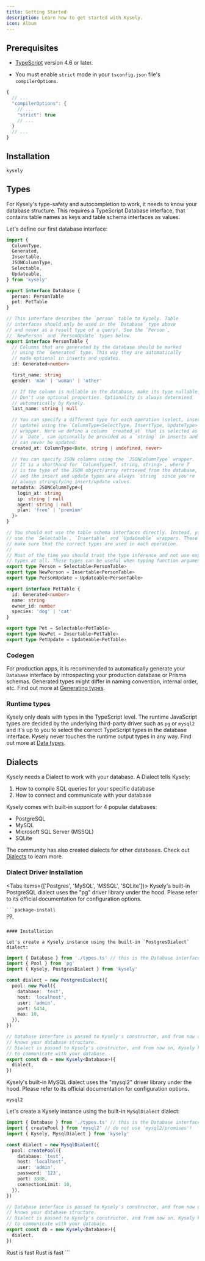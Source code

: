 ```yaml
---
title: Getting Started
description: Learn how to get started with Kysely.
icon: Album
---
```


## Prerequisites

- [TypeScript](https://www.typescriptlang.org/) version 4.6 or later.

- You must enable `strict` mode in your `tsconfig.json` file's `compilerOptions`.

```ts title="tsconfig.json"
{
  // ...
  "compilerOptions": {
    // ...
    "strict": true
    // ...
  }
  // ...
}
```

## Installation

```package-install
kysely
```

## Types

For Kysely's type-safety and autocompletion to work, it needs to know your database structure. This requires a TypeScript Database interface, that contains table names as keys and table schema interfaces as values.

Let's define our first database interface:

```ts title="src/types.ts"
import {
  ColumnType,
  Generated,
  Insertable,
  JSONColumnType,
  Selectable,
  Updateable,
} from 'kysely'

export interface Database {
  person: PersonTable
  pet: PetTable
}

// This interface describes the `person` table to Kysely. Table
// interfaces should only be used in the `Database` type above
// and never as a result type of a query!. See the `Person`,
// `NewPerson` and `PersonUpdate` types below.
export interface PersonTable {
  // Columns that are generated by the database should be marked
  // using the `Generated` type. This way they are automatically
  // made optional in inserts and updates.
  id: Generated<number>

  first_name: string
  gender: 'man' | 'woman' | 'other'

  // If the column is nullable in the database, make its type nullable.
  // Don't use optional properties. Optionality is always determined
  // automatically by Kysely.
  last_name: string | null

  // You can specify a different type for each operation (select, insert and
  // update) using the `ColumnType<SelectType, InsertType, UpdateType>`
  // wrapper. Here we define a column `created_at` that is selected as
  // a `Date`, can optionally be provided as a `string` in inserts and
  // can never be updated:
  created_at: ColumnType<Date, string | undefined, never>

  // You can specify JSON columns using the `JSONColumnType` wrapper.
  // It is a shorthand for `ColumnType<T, string, string>`, where T
  // is the type of the JSON object/array retrieved from the database,
  // and the insert and update types are always `string` since you're
  // always stringifying insert/update values.
  metadata: JSONColumnType<{
    login_at: string
    ip: string | null
    agent: string | null
    plan: 'free' | 'premium'
  }>
}

// You should not use the table schema interfaces directly. Instead, you should
// use the `Selectable`, `Insertable` and `Updateable` wrappers. These wrappers
// make sure that the correct types are used in each operation.
//
// Most of the time you should trust the type inference and not use explicit
// types at all. These types can be useful when typing function arguments.
export type Person = Selectable<PersonTable>
export type NewPerson = Insertable<PersonTable>
export type PersonUpdate = Updateable<PersonTable>

export interface PetTable {
  id: Generated<number>
  name: string
  owner_id: number
  species: 'dog' | 'cat'
}

export type Pet = Selectable<PetTable>
export type NewPet = Insertable<PetTable>
export type PetUpdate = Updateable<PetTable>
```

### Codegen

For production apps, it is recommended to automatically generate your `Database` interface by introspecting your production database or Prisma schemas. Generated types might differ in naming convention, internal order, etc. Find out more at [Generating types](/docs/generating-types).

### Runtime types

Kysely only deals with types in the TypeScript level. The runtime JavaScript types are decided by the underlying third-party driver such as `pg` or `mysql2` and it's up to you to select the correct TypeScript types in the database interface. Kysely never touches the runtime output types in any way. Find out more at [Data types](/docs/recipes/data-types).

## Dialects

Kysely needs a Dialect to work with your database. A Dialect tells Kysely:

1. How to compile SQL queries for your specific database
2. How to connect and communicate with your database

Kysely comes with built-in support for 4 popular databases:

- PostgreSQL
- MySQL
- Microsoft SQL Server (MSSQL)
- SQLite

The community has also created dialects for other databases. Check out [Dialects](/docs/dialects) to learn more.

### Dialect Driver Installation

<Tabs items={['Postgres', 'MySQL', 'MSSQL', 'SQLite']}>
  <Tab value="Postgres">
    Kysely's built-in PostgreSQL dialect uses the "pg" driver library under the
    hood. Please refer to its official documentation for configuration options.

    ```package-install
    pg
    ```

    #### Installation

    Let's create a Kysely instance using the built-in `PostgresDialect` dialect:

```ts title="src/database.ts"
import { Database } from './types.ts' // this is the Database interface we defined earlier
import { Pool } from 'pg'
import { Kysely, PostgresDialect } from 'kysely'

const dialect = new PostgresDialect({
  pool: new Pool({
    database: 'test',
    host: 'localhost',
    user: 'admin',
    port: 5434,
    max: 10,
  }),
})

// Database interface is passed to Kysely's constructor, and from now on, Kysely
// knows your database structure.
// Dialect is passed to Kysely's constructor, and from now on, Kysely knows how
// to communicate with your database.
export const db = new Kysely<Database>({
  dialect,
})
```

  </Tab>
  <Tab value="MySQL">

Kysely's built-in MySQL dialect uses the "mysql2" driver library under the hood. Please refer to its official documentation for configuration options.

```package-install
mysql2
```

Let's create a Kysely instance using the built-in `MySqlDialect` dialect:

```ts title="src/database.ts"
import { Database } from './types.ts' // this is the Database interface we defined earlier
import { createPool } from 'mysql2' // do not use 'mysql2/promises'!
import { Kysely, MysqlDialect } from 'kysely'

const dialect = new MysqlDialect({
  pool: createPool({
    database: 'test',
    host: 'localhost',
    user: 'admin',
    password: '123',
    port: 3308,
    connectionLimit: 10,
  }),
})

// Database interface is passed to Kysely's constructor, and from now on, Kysely
// knows your database structure.
// Dialect is passed to Kysely's constructor, and from now on, Kysely knows how
// to communicate with your database.
export const db = new Kysely<Database>({
  dialect,
})
```

  </Tab>
  <Tab value="MSSQL">Rust is fast</Tab>
  <Tab value="SQLite">Rust is fast</Tab>
</Tabs>
```
